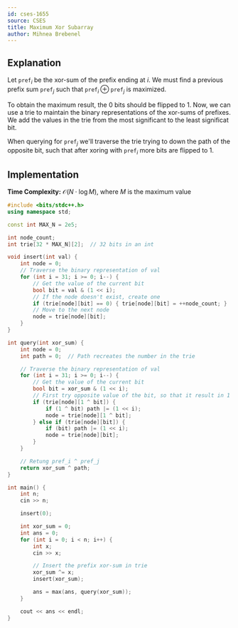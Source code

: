 ```yaml
---
id: cses-1655
source: CSES
title: Maximum Xor Subarray
author: Mihnea Brebenel
---
```


## Explanation

Let $\texttt{pref}_i$ be the xor-sum of the prefix ending at $i$. We must find a previous prefix sum
$\texttt{pref}_j$ such that $\texttt{pref}_i \oplus \texttt{pref}_j$ is maximized.

To obtain the maximum result, the $0$ bits should be flipped to $1$.
Now, we can use a trie to maintain the binary representations of the xor-sums of prefixes.
We add the values in the trie from the most significant to the least significat bit.

When querying for $\texttt{pref}_j$ we'll traverse the trie trying to down the path
of the opposite bit, such that after xoring with $\texttt{pref}_i$ more bits are flipped to $1$.

## Implementation

**Time Complexity:** $\mathcal{O}(N \cdot \log{M})$, where $M$ is the maximum value

<LanguageSection>
<CPPSection>

```cpp
#include <bits/stdc++.h>
using namespace std;

const int MAX_N = 2e5;

int node_count;
int trie[32 * MAX_N][2];  // 32 bits in an int

void insert(int val) {
	int node = 0;
	// Traverse the binary representation of val
	for (int i = 31; i >= 0; i--) {
		// Get the value of the current bit
		bool bit = val & (1 << i);
		// If the node doesn't exist, create one
		if (trie[node][bit] == 0) { trie[node][bit] = ++node_count; }
		// Move to the next node
		node = trie[node][bit];
	}
}

int query(int xor_sum) {
	int node = 0;
	int path = 0;  // Path recreates the number in the trie

	// Traverse the binary representation of val
	for (int i = 31; i >= 0; i--) {
		// Get the value of the current bit
		bool bit = xor_sum & (1 << i);
		// First try opposite value of the bit, so that it result in 1 in xor
		if (trie[node][1 ^ bit]) {
			if (1 ^ bit) path |= (1 << i);
			node = trie[node][1 ^ bit];
		} else if (trie[node][bit]) {
			if (bit) path |= (1 << i);
			node = trie[node][bit];
		}
	}

	// Retung pref_i ^ pref_j
	return xor_sum ^ path;
}

int main() {
	int n;
	cin >> n;

	insert(0);

	int xor_sum = 0;
	int ans = 0;
	for (int i = 0; i < n; i++) {
		int x;
		cin >> x;

		// Insert the prefix xor-sum in trie
		xor_sum ^= x;
		insert(xor_sum);

		ans = max(ans, query(xor_sum));
	}

	cout << ans << endl;
}
```

</CPPSection>
</LanguageSection>
